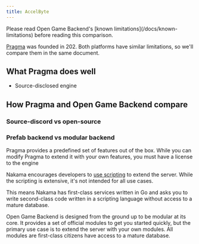 ```yaml
---
title: AccelByte
---
```


<Note>
  Please read Open Game Backend's [known limitations](/docs/known-limitations)
  before reading this comparison.
</Note>

[Pragma](https://pragma.gg/) was founded in 202. Both platforms have similar limitations, so we'll compare them in the same document.

## What Pragma does well

- Source-disclosed engine

## How Pragma and Open Game Backend compare

### Source-discord vs open-source

### Prefab backend vs modular backend

Pragma provides a predefined set of features out of the box. While you can modify Pragma to extend it with your own features, you must have a license to the engine 

Nakama encourages developers to [use scripting](https://heroiclabs.com/docs/nakama/server-framework/introduction/index.html) to extend the server. While the scripting is extensive, it's not intended for all use cases.

This means Nakama has first-class services written in Go and asks you to write second-class code written in a scripting language without access to a mature database.

Open Game Backend is designed from the ground up to be modular at its core. It provides a set of official modules to get you started quickly, but the primary use case is to extend the server with your own modules. All modules are first-class citizens have access to a mature database.
